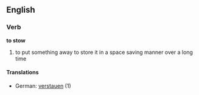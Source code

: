 ==English==
===Verb===
'''to stow'''
# to put something away to store it in a space saving manner over a long time
====Translations====
*German: [[verstauen]] (1)